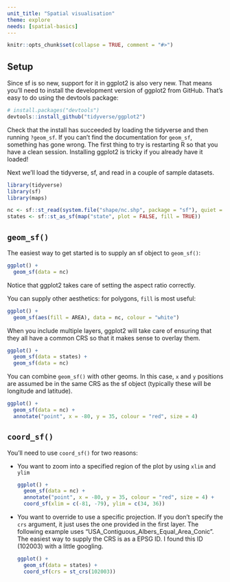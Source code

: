 ```yaml
---
unit_title: "Spatial visualisation"
theme: explore
needs: [spatial-basics]
---
```


```r
knitr::opts_chunk$set(collapse = TRUE, comment = "#>")
```

## Setup

Since sf is so new, support for it in ggplot2 is also very new. That means you'll need to install the development version of ggplot2 from GitHub. That's easy to do using the devtools package:

```r
# install.packages("devtools")
devtools::install_github("tidyverse/ggplot2")
```

Check that the install has succeeded by loading the tidyverse and then running `?geom_sf`. If you can't find the documentation for `geom_sf`, something has gone wrong. The first thing to try is restarting R so that you have a clean session. Installing ggplot2 is tricky if you already have it loaded!

Next we'll load the tidyverse, sf, and read in a couple of sample datasets.

```r
library(tidyverse)
library(sf)
library(maps)

nc <- sf::st_read(system.file("shape/nc.shp", package = "sf"), quiet = TRUE)
states <- sf::st_as_sf(map("state", plot = FALSE, fill = TRUE))
```

## `geom_sf()`

The easiest way to get started is to supply an sf object to `geom_sf()`:

```r
ggplot() +
  geom_sf(data = nc)
```

Notice that ggplot2 takes care of setting the aspect ratio correctly.

You can supply other aesthetics: for polygons, `fill` is most useful:

```r
ggplot() +
  geom_sf(aes(fill = AREA), data = nc, colour = "white")
```

When you include multiple layers, ggplot2 will take care of ensuring that they all have a common CRS so that it makes sense to overlay them.

```r
ggplot() +
  geom_sf(data = states) + 
  geom_sf(data = nc)
```

You can combine `geom_sf()` with other geoms. In this case, `x` and `y` positions are assumed be in the same CRS as the sf object (typically these will be longitude and latitude). 

```r
ggplot() +
  geom_sf(data = nc) +
  annotate("point", x = -80, y = 35, colour = "red", size = 4)
```

## `coord_sf()`

You'll need to use `coord_sf()` for two reasons:

* You want to zoom into a specified region of the plot by using `xlim` and
  `ylim`
    
    ```r
    ggplot() +
      geom_sf(data = nc) +
      annotate("point", x = -80, y = 35, colour = "red", size = 4) + 
      coord_sf(xlim = c(-81, -79), ylim = c(34, 36))
    ```
  
* You want to override to use a specific projection. If you don't specify the
  `crs` argument, it just uses the one provided in the first layer. The 
  following example uses "USA_Contiguous_Albers_Equal_Area_Conic". The
  easiest way to supply the CRS is as a EPSG ID. I found this ID (102003)
  with a little googling.
  
    ```r
    ggplot() +
      geom_sf(data = states) +
      coord_sf(crs = st_crs(102003))
    ```
